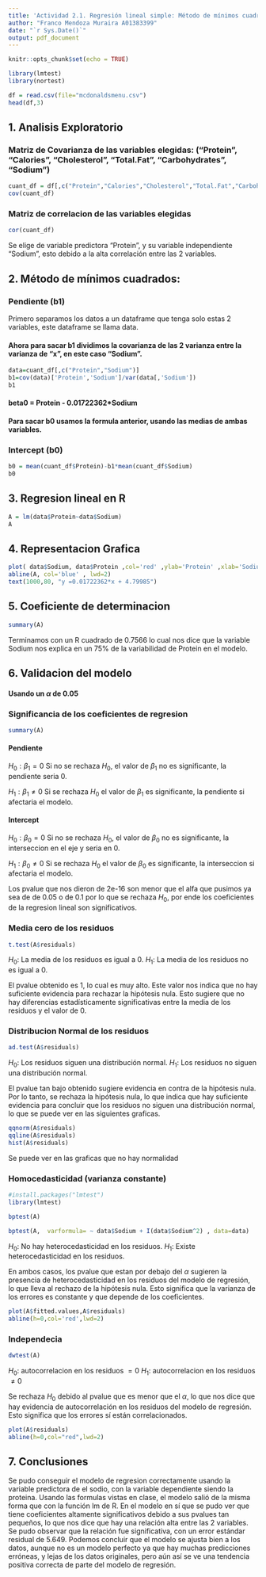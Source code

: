 ```yaml
---
title: 'Actividad 2.1. Regresión lineal simple: Método de mínimos cuadrados'
author: "Franco Mendoza Muraira A01383399"
date: "`r Sys.Date()`"
output: pdf_document
---
```


```r
knitr::opts_chunk$set(echo = TRUE)
```

```r
library(lmtest)
library(nortest)
```

```r
df = read.csv(file="mcdonaldsmenu.csv")
head(df,3)
```
## 1. Analisis Exploratorio
### Matriz de Covarianza de las variables elegidas: ("Protein", "Calories", "Cholesterol", "Total.Fat", "Carbohydrates", "Sodium")
```r
cuant_df = df[,c("Protein","Calories","Cholesterol","Total.Fat","Carbohydrates","Sodium")]
cov(cuant_df)
```

### Matriz de correlacion de las variables elegidas
```r
cor(cuant_df)
```

Se elige de variable predictora "Protein", y su variable independiente "Sodium", esto debido a la alta correlación entre las 2 variables.

## 2. Método de mínimos cuadrados:
### Pendiente (b1)
Primero separamos los datos a un dataframe que tenga solo estas 2 variables, este dataframe se llama data.

#### Ahora para sacar b1 dividimos la covarianza de las 2 varianza entre la varianza de "x", en este caso "Sodium".
```r
data=cuant_df[,c("Protein","Sodium")]
b1=cov(data)['Protein','Sodium']/var(data[,'Sodium'])
b1
```

#### beta0 = Protein - 0.01722362*Sodium

#### Para sacar b0 usamos la formula anterior, usando las medias de ambas variables.

### Intercept (b0)
```r
b0 = mean(cuant_df$Protein)-b1*mean(cuant_df$Sodium)
b0
```

## 3. Regresion lineal en R
```r
A = lm(data$Protein~data$Sodium)
A
```

## 4. Representacion Grafica
```r
plot( data$Sodium, data$Protein ,col='red' ,ylab='Protein' ,xlab='Sodium' ,main='Regresion de Proteina con Sodio' )
abline(A, col='blue' , lwd=2)
text(1000,80, "y =0.01722362*x + 4.79985")
```

## 5. Coeficiente de determinacion
```r
summary(A)
```
Terminamos con un R cuadrado de 0.7566 lo cual nos dice que la variable Sodium nos  explica en un 75% de la variabilidad de Protein en el modelo.

## 6. Validacion del modelo

#### Usando un $\alpha$ de 0.05 

### Significancia de los coeficientes de regresion
```r
summary(A)
```

#### Pendiente
$H_0: \beta_1 = 0$ Si no se rechaza $H_0$, el valor de $\beta_1$ no es significante, la pendiente seria 0.

$H_1: \beta_1 \neq 0$ Si se rechaza $H_0$ el valor de $\beta_1$ es significante, la pendiente si afectaria el modelo.

#### Intercept
$H_0: \beta_0 = 0$ Si no se rechaza $H_0$, el valor de $\beta_0$ no es significante, la interseccion en el eje y seria en 0.

$H_1: \beta_0 \neq 0$ Si se rechaza $H_0$ el valor de $\beta_0$ es significante, la interseccion si afectaria el modelo.

Los pvalue que nos dieron de 2e-16 son menor que el alfa que pusimos ya sea de de 0.05 o de 0.1 por lo que se rechaza $H_0$, por ende los coeficientes de la regresion lineal son significativos. 

### Media cero de los residuos 
```r
t.test(A$residuals)
```

$H_0:$ La media de los residuos es igual a 0.
$H_1:$ La media de los residuos no es igual a 0.

El pvalue obtenido es 1, lo cual es muy alto. Este valor nos indica que no hay suficiente evidencia para rechazar la hipótesis nula. Esto sugiere que no hay diferencias estadísticamente significativas entre la media de los residuos y el valor de 0.

### Distribucion Normal de los residuos
```r
ad.test(A$residuals)
```

$H_0:$ Los residuos siguen una distribución normal.
$H_1:$ Los residuos no siguen una distribución normal.

El pvalue tan bajo obtenido sugiere evidencia en contra de la hipótesis nula. Por lo tanto, se rechaza la hipótesis nula, lo que indica que hay suficiente evidencia para concluir que los residuos no siguen una distribución normal, lo que se puede ver en las siguientes graficas.

```r
qqnorm(A$residuals)
qqline(A$residuals)
hist(A$residuals)
```

Se puede ver en las graficas que no hay normalidad

### Homocedasticidad (varianza constante)

```r
#install.packages("lmtest")
library(lmtest)
```
```r
bptest(A)
```

```r
bptest(A,  varformula= ~ data$Sodium + I(data$Sodium^2) , data=data)
```

$H_0:$ No hay heterocedasticidad en los residuos.
$H_1:$ Existe heterocedasticidad en los residuos.

En ambos casos, los pvalue que estan por debajo del $\alpha$ sugieren la presencia de heterocedasticidad en los residuos del modelo de regresión, lo que lleva al rechazo de la hipótesis nula. Esto significa que la varianza de los errores es constante y que depende de los coeficientes.
```r
plot(A$fitted.values,A$residuals)
abline(h=0,col='red',lwd=2)
```

### Independecia
```r
dwtest(A)
```
$H_0:$ autocorrelacion en los residuos $= 0$
$H_1:$ autocorrelacion en los residuos $\neq 0$

Se rechaza $H_0$ debido al pvalue que es menor que el $\alpha$, lo que nos dice que hay evidencia de autocorrelación en los residuos del modelo de regresión. Esto significa que los errores sí están correlacionados.
```r
plot(A$residuals)
abline(h=0,col="red",lwd=2)
```

## 7. Conclusiones

Se pudo conseguir el modelo de regresion correctamente usando la variable predictora de el sodio, con la variable dependiente siendo la proteina. Usando las formulas vistas en clase, el modelo salió de la misma forma que con la función lm de R.
En el modelo en sí que se pudo ver que tiene coeficientes altamente significativos debido a sus pvalues tan pequeños, lo que nos dice que hay una relación alta entre las 2 variables. Se pudo observar que la relación fue significativa, con un error estándar residual de 5.649.
Podemos concluir que el modelo se ajusta bien a los datos, aunque no es un modelo perfecto ya que hay muchas predicciones erróneas, y lejas de los datos originales, pero aún así se ve una tendencia positiva correcta de parte del modelo de regresión.